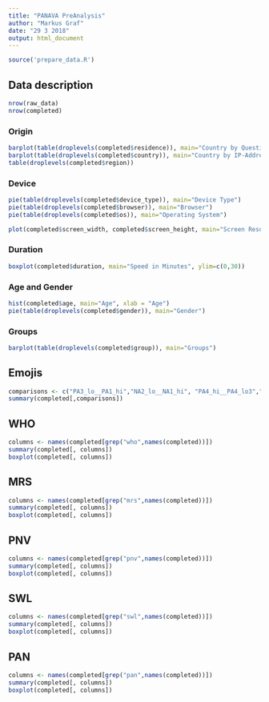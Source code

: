 ```yaml
---
title: "PANAVA PreAnalysis"
author: "Markus Graf"
date: "29 3 2018"
output: html_document
---
```


```r
source('prepare_data.R')
```

## Data description

```r
nrow(raw_data)
nrow(completed)
```

### Origin

```r
barplot(table(droplevels(completed$residence)), main="Country by Questioning")
barplot(table(droplevels(completed$country)), main="Country by IP-Address")
table(droplevels(completed$region))
```

### Device
```r
pie(table(droplevels(completed$device_type)), main="Device Type")
pie(table(droplevels(completed$browser)), main="Browser")
pie(table(droplevels(completed$os)), main="Operating System")
```

```r
plot(completed$screen_width, completed$screen_height, main="Screen Resolution")
```

### Duration
```r

boxplot(completed$duration, main="Speed in Minutes", ylim=c(0,30))
```

### Age and Gender
```r
hist(completed$age, main="Age", xlab = "Age")
pie(table(droplevels(completed$gender)), main="Gender")
```

### Groups
```r
barplot(table(droplevels(completed$group)), main="Groups")
```

## Emojis
```r
comparisons <- c("PA3_lo__PA1_hi","NA2_lo__NA1_hi", "PA4_hi__PA4_lo3","VA1_lo__NA3_lo", "VA1_hi__VA2_lo","PA1_lo__PA1_hi", "NA3_lo__NA2_hi", "PA3_hi__PA3_lo",  "NA1_hi__NA1_lo", "VA2_hi__VA2_lo", "VA1_hi__VA1_lo", "PA1_hi__PA1_lo", "PA2_lo__PA2_hi1", "NA2_lo__NA2_hi", "VA2_lo__VA2_hi", "PA3_lo__PA3_hi", "NA3_lo__NA3_hi", "NA4_hi__NA4_lo", "PA2_lo__PA2_hi5")
summary(completed[,comparisons])
```

## WHO
```r
columns <- names(completed[grep("who",names(completed))])
summary(completed[, columns])
boxplot(completed[, columns])
```
## MRS
```r
columns <- names(completed[grep("mrs",names(completed))])
summary(completed[, columns])
boxplot(completed[, columns])
```
## PNV
```r
columns <- names(completed[grep("pnv",names(completed))])
summary(completed[, columns])
boxplot(completed[, columns])
```

## SWL
```r
columns <- names(completed[grep("swl",names(completed))])
summary(completed[, columns])
boxplot(completed[, columns])
```

## PAN
```r
columns <- names(completed[grep("pan",names(completed))])
summary(completed[, columns])
boxplot(completed[, columns])
```